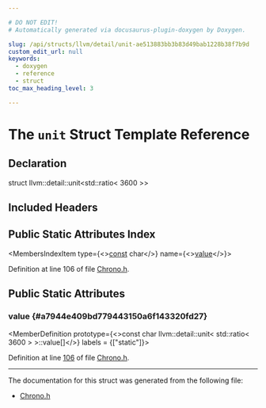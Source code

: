 ```yaml
---

# DO NOT EDIT!
# Automatically generated via docusaurus-plugin-doxygen by Doxygen.

slug: /api/structs/llvm/detail/unit-ae513883bb3b83d49bab1228b38f7b9d
custom_edit_url: null
keywords:
  - doxygen
  - reference
  - struct
toc_max_heading_level: 3

---
```





# The `unit` Struct Template Reference

<DoxygenPage pluginConfig={pluginConfig}>



## Declaration

<CodeBlock>struct llvm::detail::unit&lt;std::ratio&lt; 3600 &gt;&gt;</CodeBlock>

## Included Headers

<IncludesList>
<IncludesListItem
  filePath="llvm/Support/Chrono.h"
  permalink="/docs/api/files/include/include/llvm/include/llvm/support/chrono-h"
  isLocal="true" />
</IncludesList>

## Public Static Attributes Index

<MembersIndex>

<MembersIndexItem
  type={<><a href="/docs/api/files/lib/lib/target/lib/target/aarch64/aarch64promoteconstant-cpp/#a90f8350fecae261c25be85d38b451bff">const</a> char</>}
  name={<><a href="#a7944e409bd779443150a6f143320fd27">value</a></>}>
</MembersIndexItem>

</MembersIndex>


Definition at line 106 of file <a href="/docs/api/files/include/include/llvm/include/llvm/support/chrono-h">Chrono.h</a>.

<SectionDefinition>

## Public Static Attributes

### value {#a7944e409bd779443150a6f143320fd27}

<MemberDefinition
  prototype={<>const char llvm::detail::unit&lt; std::ratio&lt; 3600 &gt; &gt;::value&#91;&#93;</>}
  labels = {["static"]}>

Definition at line <a href="/docs/api/files/include/include/llvm/include/llvm/support/chrono-h/#l00106">106</a> of file <a href="/docs/api/files/include/include/llvm/include/llvm/support/chrono-h">Chrono.h</a>.
</MemberDefinition>

</SectionDefinition>

<hr/>

The documentation for this struct was generated from the following file:

<ul>
<li><a href="/docs/api/files/include/include/llvm/include/llvm/support/chrono-h">Chrono.h</a></li>
</ul>

</DoxygenPage>
